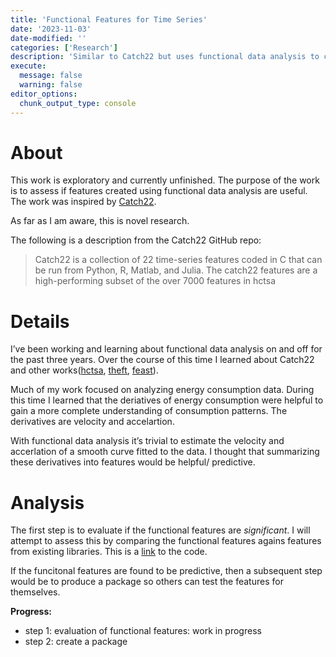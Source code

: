 ```yaml
---
title: 'Functional Features for Time Series'
date: '2023-11-03'
date-modified: ''
categories: ['Research']
description: 'Similar to Catch22 but uses functional data analysis to create features'
execute: 
  message: false
  warning: false
editor_options: 
  chunk_output_type: console
---
```


# About

This work is exploratory and currently unfinished.
The purpose of the work is to assess if features created using functional data analysis are useful.
The work was inspired by [Catch22](https://github.com/hendersontrent/catch22).

As far as I am aware, this is novel research.

The following is a description from the Catch22 GitHub repo:

> Catch22 is a collection of 22 time-series features coded in C that can be run from Python, R, Matlab, and Julia. The catch22 features are a high-performing subset of the over 7000 features in hctsa

# Details

I've been working and learning about functional data analysis on and off for the past three years.
Over the course of this time I learned about Catch22 and other works([hctsa](https://github.com/benfulcher/hctsa), [theft](https://github.com/hendersontrent/theft), [feast](https://cran.r-project.org/web/packages/feasts/index.html)).

Much of my work focused on analyzing energy consumption data.
During this time I learned that the deriatives of energy consumption were helpful to gain a more complete understanding of consumption patterns.
The derivatives are velocity and accelartion.

With functional data analysis it's trivial to estimate the velocity and accerlation of a smooth curve fitted to the data.
I thought that summarizing these derivatives into features would be helpful/ predictive.

# Analysis

The first step is to evaluate if the functional features are *significant*.
I will attempt to assess this by comparing the functional features agains features from existing libraries.
This is a [link]() to the code.

If the funcitonal features are found to be predictive, then a subsequent step would be to produce a package so others can test the features for themselves.

**Progress:**

- step 1: evaluation of functional features: work in progress
- step 2: create a package